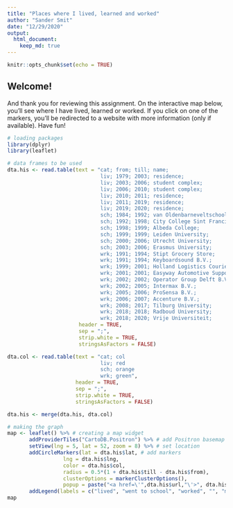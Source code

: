 ```yaml
---
title: "Places where I lived, learned and worked"
author: "Sander Smit"
date: "12/29/2020"
output: 
  html_document:
    keep_md: true
---
```


```r
knitr::opts_chunk$set(echo = TRUE)
```

## Welcome!
And thank you for reviewing this assignment. On the interactive map below, you'll see where I have lived, learned or worked. If you click on one of the markers, you'll be redirected to a website with more information (only if available). Have fun!

```r

# loading packages
library(dplyr)
library(leaflet)

# data frames to be used
dta.his <- read.table(text = "cat; from; till; name;                            address;                      city;      lat;                lng;                url
                              liv; 1979; 2003; residence;                       Burgemeester Meineszlaan 112; Rotterdam; 51.9193076590259;   4.449510313448778;  NA
                              liv; 2003; 2006; student complex;                 Rivierstraat 95;              Rotterdam; 51.90632322029134;  4.475467655777846;  'https://tinyurl.com/y9eatoao'
                              liv; 2006; 2010; student complex;                 Rivierstraat 33;              Rotterdam; 51.90634939686396;  4.47577810734003;   'https://tinyurl.com/y9eatoao'
                              liv; 2010; 2011; residence;                       Boomgaardsstraat 144;         Rotterdam; 51.91507272639218;  4.478171553362933;  'https://tinyurl.com/yc7st4rd'
                              liv; 2011; 2019; residence;                       Boomgaardsstraat 128;         Rotterdam; 51.9151366368173;   4.4777829785050915; 'https://tinyurl.com/yc7st4rd'
                              liv; 2019; 2020; residence;                       Willemstraat 12;              Delft;     52.01055379336442;  4.350703822684855;  NA
                              sch; 1984; 1992; van Oldenbarneveltschool;        Jagthuisstraat 14;            Rotterdam; 51.92137312362367;  4.450457250947937;  'https://tinyurl.com/ybh8bvxa'
                              sch; 1992; 1998; City College Sint Franciscus;    Beukelsdijk 91;               Rotterdam; 51.922380132264024; 4.4590527035882905; 'https://tinyurl.com/yadxac47'
                              sch; 1998; 1999; Albeda College;                  Breitnerstraat 92;            Rotterdam; 51.913818768471124; 4.467629147198394;  'https://www.albeda.nl'
                              sch; 1999; 1999; Leiden University;               Einsteinweg 2;                Leiden;    52.1656079781619;   4.4637468999042165; 'https://tinyurl.com/yb574l9v'
                              sch; 2000; 2006; Utrecht University;              Heidelberglaan 8;             Utrecht;   52.085326878090875; 5.176129855158745;  'https://tinyurl.com/yczhtnab'
                              sch; 2003; 2006; Erasmus University;              Burg. Oudlaan 50;             Rotterdam; 51.91592795875033;  4.526877472339983;  'https://tinyurl.com/y7joa9sn'
                              wrk; 1991; 1994; Stipt Grocery Store;             Burgemeester Meineszlaan 99;  Rotterdam; 51.91938977600066;  4.450438757564929;  NA
                              wrk; 1991; 1994; Keyboardsound B.V.;              Rozenlaan 2;                  Rotterdam; 51.94520847502707;  4.474323524470992;  'https://www.correct.nl'
                              wrk; 1999; 2001; Holland Logistics Couriers B.V.; Kiotoweg 301-305;             Rotterdam; 51.941677950769616; 4.400516321753725;  'http://skynet.nl'
                              wrk; 2001; 2001; Easyway Automotive Support B.V.; Markendaalseweg 63;           Breda;     51.58489423948616;  4.7749370900806305; 'https://www.easyway.nl'
                              wrk; 2002; 2002; Operator Group Delft B.V.;       Rotterdamseweg 380;           Delft;     51.990541494208756; 4.373749622625899;  'https://ogd.nl'
                              wrk; 2002; 2005; Intermax B.V.;                   Schouwburgplein 30;           Rotterdam; 51.920441874969946; 4.474880190094021;  'https://intermax.nl'
                              wrk; 2005; 2006; ProSensa B.V.;                   J.H. Oortweg 21;              Leiden;    52.16784025458841;  4.464182311551592;  'https://biomarin.com'
                              wrk; 2006; 2007; Accenture B.V.;                  Gustav Mahlerplein 90;        Amsterdam; 52.337065389579706; 4.87364142448666;   'https://accenture.nl'
                              wrk; 2008; 2017; Tilburg University;              Warandelaan 2;                Tilburg;   51.56416189938035;  5.043946420761996;  'https://www.tilburguniversity.edu'
                              wrk; 2018; 2018; Radboud University;              Houtlaan 4;                   Nijmegen;  51.81674764436386;  5.865398293783681;  'https://www.ru.nl/english/'
                              wrk; 2018; 2020; Vrije Universiteit;              De Boelelaan 1105;            Amsterdam; 52.33437197397623;  4.867403080310208;  \'https://www.vu.nl/en/\'",
                       header = TRUE,
                       sep = ";",
                       strip.white = TRUE,
                       stringsAsFactors = FALSE)

dta.col <- read.table(text = "cat; col
                              liv; red
                              sch; orange
                              wrk; green",
                      header = TRUE,
                      sep = ";",
                      strip.white = TRUE,
                      stringsAsFactors = FALSE)

dta.his <- merge(dta.his, dta.col)

# making the graph
map <- leaflet() %>% # creating a map widget
       addProviderTiles("CartoDB.Positron") %>% # add Positron basemap from CartoDB 
       setView(lng = 5, lat = 52, zoom = 8) %>% # set location
       addCircleMarkers(lat = dta.his$lat, # add markers
                  lng = dta.his$lng,
                  color = dta.his$col,
                  radius = 0.5*(1 + dta.his$till - dta.his$from),
                  clusterOptions = markerClusterOptions(),
                  popup = paste("<a href=\'",dta.his$url,"\'>", dta.his$name, "</a", sep = "")) %>%
       addLegend(labels = c("lived", "went to school", "worked", "", "marker size denotes duration in years"), colors = c(dta.col$col, "white", "white"))
map


```
